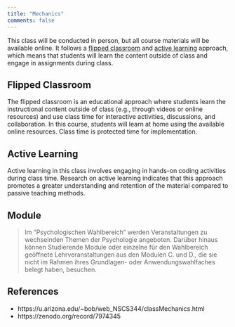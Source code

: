 ```yaml
---
title: "Mechanics"
comments: false
---
```


This class will be conducted in person, but all course materials will be available online.
It follows a [flipped classroom](#flipped-classroom) and [active learning](#active-learning) approach, which means that students will learn the content outside of class and engage in assignments during class.

## Flipped Classroom

The flipped classroom is an educational approach where students learn the instructional content outside of class (e.g., through videos or online resources) and use class time for interactive activities, discussions, and collaboration.
In this course, students will learn at home using the available online resources.
Class time is protected time for implementation.

## Active Learning

Active learning in this class involves engaging in hands-on coding activities during class time.
Research on active learning indicates that this approach promotes a greater understanding and retention of the material compared to passive teaching methods.

## Module

>  Im "Psychologischen Wahlbereich" werden Veranstaltungen zu wechselnden Themen der Psychologie angeboten.
Darüber hinaus können Studierende Module oder einzelne für den Wahlbereich geöffnete Lehrveranstaltungen aus den Modulen C. und D., die sie nicht im Rahmen ihres Grundlagen- oder Anwendungswahlfaches belegt haben, besuchen.

## References

- https://u.arizona.edu/~bob/web_NSCS344/classMechanics.html
- https://zenodo.org/record/7974345